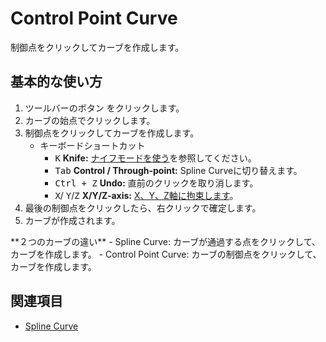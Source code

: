 
# Control Point Curve

<Reference shortcut="" command="Control Point Curve" button="ツールバー" buttonIcon='button-control-point-curve'/>

制御点をクリックしてカーブを作成します。

## 基本的な使い方

1. ツールバーのボタン <ButtonIcon type="button-control-point-curve" /> をクリックします。
2. カーブの始点でクリックします。
3. 制御点をクリックしてカーブを作成します。
   - <Kst>キーボードショートカット</Kst>
      - <kbd>K</kbd> **Knife:** [ナイフモードを使う](/tool/sketching-essentials#use-knife-mode)を参照してください。
      - <kbd>Tab</kbd> **Control / Through-point:** Spline Curveに切り替えます。
      - <kbd>Ctrl + Z</kbd> **Undo:** 直前のクリックを取り消します。
      - <kbd>X</kbd>/ <kbd>Y</kbd>/<kbd>Z</kbd> **X/Y/Z-axis:** [X、Y、Z軸に拘束します](/tool/sketching-essentials#constrain-to-an-axis)。
4. 最後の制御点をクリックしたら、右クリックで確定します。
5. カーブが作成されます。

<Callout type="info" emoji="💡">
**２つのカーブの違い**
- Spline Curve: カーブが通過する点をクリックして、カーブを作成します。
- Control Point Curve: カーブの制御点をクリックして、カーブを作成します。
</Callout>

<VideoPlayer fileName="spline-and-control-point-curve"/>

## 関連項目
- [Spline Curve](spline-curve)


